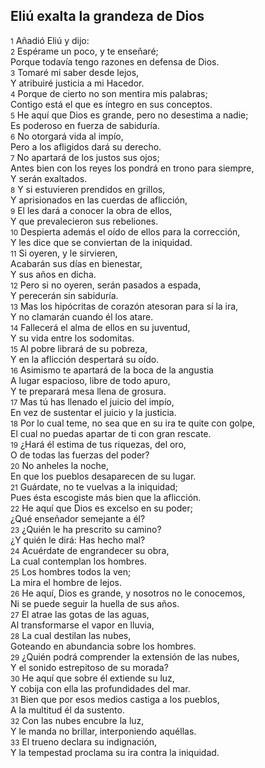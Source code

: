 == Eliú exalta la grandeza de Dios ==

{{anchor|1}} <small>1</small> Añadió Eliú y dijo:<br>
{{anchor|2}} <small>2</small> Espérame un poco, y te enseñaré;<br>
Porque todavía tengo razones en defensa de Dios.<br>
{{anchor|3}} <small>3</small> Tomaré mi saber desde lejos,<br>
Y atribuiré justicia a mi Hacedor.<br>
{{anchor|4}} <small>4</small> Porque de cierto no son mentira mis palabras;<br>
Contigo está el que es íntegro en sus conceptos.<br>
{{anchor|5}} <small>5</small> He aquí que Dios es grande, pero no desestima a nadie;<br>
Es poderoso en fuerza de sabiduría.<br>
{{anchor|6}} <small>6</small> No otorgará vida al impío,<br>
Pero a los afligidos dará su derecho.<br>
{{anchor|7}} <small>7</small> No apartará de los justos sus ojos;<br>
Antes bien con los reyes los pondrá en trono para siempre,<br>
Y serán exaltados.<br>
{{anchor|8}} <small>8</small> Y si estuvieren prendidos en grillos,<br>
Y aprisionados en las cuerdas de aflicción,<br>
{{anchor|9}} <small>9</small> El les dará a conocer la obra de ellos,<br>
Y que prevalecieron sus rebeliones.<br>
{{anchor|10}} <small>10</small> Despierta además el oído de ellos para la corrección,<br>
Y les dice que se conviertan de la iniquidad.<br>
{{anchor|11}} <small>11</small> Si oyeren, y le sirvieren,<br>
Acabarán sus días en bienestar,<br>
Y sus años en dicha.<br>
{{anchor|12}} <small>12</small> Pero si no oyeren, serán pasados a espada,<br>
Y perecerán sin sabiduría.<br>
{{anchor|13}} <small>13</small> Mas los hipócritas de corazón atesoran para sí la ira,<br>
Y no clamarán cuando él los atare.<br>
{{anchor|14}} <small>14</small> Fallecerá el alma de ellos en su juventud,<br>
Y su vida entre los sodomitas.<br>
{{anchor|15}} <small>15</small> Al pobre librará de su pobreza,<br>
Y en la aflicción despertará su oído.<br>
{{anchor|16}} <small>16</small> Asimismo te apartará de la boca de la angustia<br>
A lugar espacioso, libre de todo apuro,<br>
Y te preparará mesa llena de grosura.<br>
{{anchor|17}} <small>17</small> Mas tú has llenado el juicio del impío,<br>
En vez de sustentar el juicio y la justicia.<br>
{{anchor|18}} <small>18</small> Por lo cual teme, no sea que en su ira te quite con golpe,<br>
El cual no puedas apartar de ti con gran rescate.<br>
{{anchor|19}} <small>19</small> ¿Hará él estima de tus riquezas, del oro,<br>
O de todas las fuerzas del poder?<br>
{{anchor|20}} <small>20</small> No anheles la noche,<br>
En que los pueblos desaparecen de su lugar.<br>
{{anchor|21}} <small>21</small> Guárdate, no te vuelvas a la iniquidad;<br>
Pues ésta escogiste más bien que la aflicción.<br>
{{anchor|22}} <small>22</small> He aquí que Dios es excelso en su poder;<br>
¿Qué enseñador semejante a él?<br>
{{anchor|23}} <small>23</small> ¿Quién le ha prescrito su camino?<br>
¿Y quién le dirá: Has hecho mal?<br>
{{anchor|24}} <small>24</small> Acuérdate de engrandecer su obra,<br>
La cual contemplan los hombres.<br>
{{anchor|25}} <small>25</small> Los hombres todos la ven;<br>
La mira el hombre de lejos.<br>
{{anchor|26}} <small>26</small> He aquí, Dios es grande, y nosotros no le conocemos,<br>
Ni se puede seguir la huella de sus años.<br>
{{anchor|27}} <small>27</small> El atrae las gotas de las aguas,<br>
Al transformarse el vapor en lluvia,<br>
{{anchor|28}} <small>28</small> La cual destilan las nubes,<br>
Goteando en abundancia sobre los hombres.<br>
{{anchor|29}} <small>29</small> ¿Quién podrá comprender la extensión de las nubes,<br>
Y el sonido estrepitoso de su morada?<br>
{{anchor|30}} <small>30</small> He aquí que sobre él extiende su luz,<br>
Y cobija con ella las profundidades del mar.<br>
{{anchor|31}} <small>31</small> Bien que por esos medios castiga a los pueblos,<br>
A la multitud él da sustento.<br>
{{anchor|32}} <small>32</small> Con las nubes encubre la luz,<br>
Y le manda no brillar, interponiendo aquéllas.<br>
{{anchor|33}} <small>33</small> El trueno declara su indignación,<br>
Y la tempestad proclama su ira contra la iniquidad.<br>
